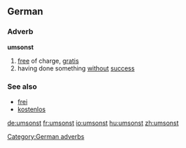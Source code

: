 ==German==

===Adverb===
'''umsonst'''

# [[free]] of charge, [[gratis]]
# having done something [[without]] [[success]]

===See also===
*[[frei]]
*[[kostenlos]]

[[Category:German adverbs]]

[[de:umsonst]]
[[fr:umsonst]]
[[io:umsonst]]
[[hu:umsonst]]
[[zh:umsonst]]